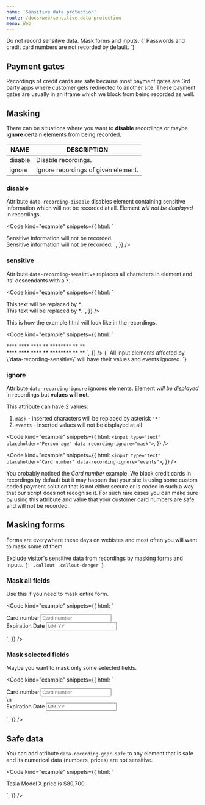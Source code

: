 ```yaml
---
name: 'Sensitive data protection'
route: /docs/web/sensitive-data-protection
menu: Web
---
```



<Title>Sensitive data protection</Title>
<Subtitle>Do not record sensitive data. Mask forms and inputs.</Subtitle>

<TextBlock kind="important">
	{`
Passwords and credit card numbers are not recorded by default.
`}
</TextBlock>

## Payment gates

Recordings of credit cards are safe because most payment gates are 3rd party apps where customer gets redirected to another site. These payment gates are usually in an iframe which we block from being recorded as well.

## Masking

There can be situations where you want to **disable** recordings or maybe **ignore** certain elements from being recorded.

| NAME    | DESCRIPTION                         |
| ------- | ----------------------------------- |
| disable | Disable recordings.                 |
| ignore  | Ignore recordings of given element. |

### disable

Attribute `data-recording-disable` disables element containing sensitive information which will not be recorded at all. Element _will not be displayed_ in recordings.

<Code
	kind="example"
	snippets={{
		html: `
<div data-recording-disable>
  Sensitive information will not be recorded.
  </div>
    Sensitive information will not be recorded.
  </div>
</div>
`,
	}}
/>

### sensitive

Attribute `data-recording-sensitive` replaces all characters in element and its' descendants with a `*`.

<Code
	kind="example"
	snippets={{
		html: `
<div data-recording-sensitive>
  This text will be replaced by *.
  </div>
    This text will be replaced by *.
  </div>
</div>
`,
	}}
/>

This is how the example html will look like in the recordings.

<Code
	kind="example"
	snippets={{
		html: `
<div data-recording-sensitive>
  **** **** **** ** ******** ** **
  </div>
    **** **** **** ** ******** ** **
  </div>
</div>
`,
	}}
/>

<TextBlock kind="important">
	{`
All input elements affected by \`data-recording-sensitive\` will have their values and events ignored.
`}
</TextBlock>

### ignore

Attribute `data-recording-ignore` ignores elements. Element _will be displayed_ in recordings but **values will not**.

This attribute can have 2 values:

1. `mask` - inserted characters will be replaced by asterisk `'*'`
2. `events` - inserted values will not be displayed at all

<Code
	kind="example"
	snippets={{
		html: `
<input type="text" placeholder="Person age" data-recording-ignore="mask">
`,
	}}
/>

<Code
	kind="example"
	snippets={{
		html: `
<input type="text" placeholder="Card number" data-recording-ignore="events">
`,
	}}
/>

You probably noticed the _Card number_ example. We block credit cards in recordings by default but it may happen that your site is using some custom coded payment solution that is not either secure or is coded in such a way that our script does not recognise it. For such rare cases you can make sure by using this attribute and value that your customer card numbers are safe and will not be recorded.

## Masking forms

Forms are everywhere these days on webistes and most often you will want to mask some of them.

Exclude visitor's sensitive data from recordings by masking forms and inputs.
`{: .callout .callout-danger }`

### Mask all fields

Use this if you need to mask entire form.

<Code
  kind="example"
  snippets={{
    html: `
<!-- Mask all fields in a form -->
<form data-recording-ignore="mask">
  <div>
    <label>Card number</label>
    <input type="text" placeholder="Card number">
  </div>
  <div>
    <label>Expiration Date</label>
    <input type="text" placeholder="MM-YY">
  </div>
</form>
`,
  }}
/>

### Mask selected fields

Maybe you want to mask only some selected fields.

<Code
  kind="example"
  snippets={{
    html: `
<form>
  <!-- Mask this field -->
  <div data-recording-ignore="mask">
    <label>Card number</label>
    <input type="text" placeholder="Card number">
  </div>\n
  <!-- This field is not masked -->
  <div>
    <label>Expiration Date</label>
    <input type="text" placeholder="MM-YY">
  </div>
</form>
`,
  }}
/>

## Safe data

You can add atribute `data-recording-gdpr-safe` to any element that is safe and its numerical data (numbers, prices) are not sensitive.

<Code
	kind="example"
	snippets={{
		html: `
<p data-recording-gdpr-safe>
  Tesla Model X price is $80,700.
</p>
`,
	}}
/>
